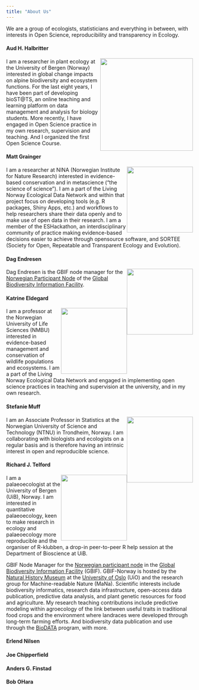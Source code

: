 ```yaml
---
title: "About Us"
---
```


We are a group of ecologists, statisticians and everything in between, with interests in Open Science, reproducibility and transparency in Ecology.

#### Aud H. Halbritter

![](images/aud.jpg){style="float: right;" fig-align="right" width="250"}

I am a researcher in plant ecology at the University of Bergen (Norway) interested in global change impacts on alpine biodiversity and ecosystem functions. For the last eight years, I have been part of developing bioST\@TS, an online teaching and learning platform on data management and analysis for biology students. More recently, I have engaged in Open Science practice in my own research, supervision and teaching. And I organized the first Open Science Course.

#### Matt Grainger

![](images/Matt.jpeg){style="float: right;" fig-align="left" width="178"}

I am a researcher at NINA (Norwegian Institute for Nature Research) interested in evidence-based conservation and in metascience ("the science of science"). I am a part of the Living Norway Ecological Data Network and within that project focus on developing tools (e.g. R packages, Shiny Apps, etc.) and workflows to help researchers share their data openly and to make use of open data in their research. I am a member of the ESHackathon, an interdisciplinary community of practice making evidence-based decisions easier to achieve through opensource software, and SORTEE (Society for Open, Repeatable and Transparent Ecology and Evolution).

#### Dag Endresen

![](images/DagEndresen.png){style="float: right;" fig-align="right" width="178"}

Dag Endresen is the GBIF node manager for the [Norwegian Participant Node](https://www.gbif.no/) of the [Global Biodiversity Information Facility](https://www.gbif.org/).

#### Katrine Eldegard

![](images/Eldegard.jpg){style="float: right;" fig-align="left" width="178"}

I am a professor at the Norwegian University of Life Sciences (NMBU) interested in evidence-based management and conservation of wildlife populations and ecosystems. I am a part of the Living Norway Ecological Data Network and engaged in implementing open science practices in teaching and supervision at the university, and in my own research.

#### Stefanie Muff

![](images/steffi.jpg){style="float: right;" fig-align="right" width="178"}

I am an Associate Professor in Statistics at the Norwegian University of Science and Technology (NTNU) in Trondheim, Norway. I am collaborating with biologists and ecologists on a regular basis and is therefore having an intrinsic interest in open and reproducible science.

#### Richard J. Telford

![](images/richard_hat_0.jpg){style="float: right;" fig-align="left" width="178"}

I am a palaeoecologist at the University of Bergen (UiB), Norway. I am interested in quantitative palaeoecology, keen to make research in ecology and palaeoecology more reproducible and the organiser of R-klubben, a drop-in peer-to-peer R help session at the Department of Bioscience at UiB.

GBIF Node Manager for the [Norwegian participant node](https://www.gbif.no/) in the [Global Biodiversity Information Facility](https://www.gbif.org/) (GBIF). GBIF-Norway is hosted by the [Natural History Museum](https://www.nhm.uio.no/english/) at the [University of Oslo](https://www.uio.no/english/) (UiO) and the research group for Machine-readable Nature (MaNa). Scientific interests include biodiversity informatics, research data infrastructure, open-access data publication, predictive data analysis, and plant genetic resources for food and agriculture. My research teaching contributions include predictive modeling within agroecology of the link between useful traits in traditional food crops and the environment where landraces were developed through long-term farming efforts. And biodiversity data publication and use through the [BioDATA](https://www.nhm.uio.no/english/research/projects/biodata/) program, with more.

#### Erlend Nilsen

#### Joe Chipperfield

#### Anders G. Finstad

#### Bob OHara

